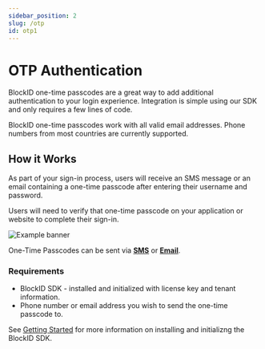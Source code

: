 ```yaml
---
sidebar_position: 2
slug: /otp
id: otp1
---
```



# OTP Authentication

BlockID one-time passcodes are a great way to add additional authentication to your login experience. Integration is simple using our SDK and only requires a few lines of code.

BlockID one-time passcodes work with all valid email addresses. Phone numbers from most countries are currently supported.

## **How it Works**

As part of your sign-in process, users will receive an SMS message or an email containing a one-time passcode after entering their username and password.

Users will need to verify that one-time passcode on your application or website to complete their sign-in.

<BrowserWindow url="http://developer.1kosmos.com/">
  <img src={OTPBrowser} alt="Example banner" />
</BrowserWindow>

One-Time Passcodes can be sent via **[SMS](/docs/otp/request#sending-a-one-time-passcode-via-sms)** or **[Email](/docs/otp/request#sending-a-one-time-passcode-via-email)**.

### Requirements

- BlockID SDK - installed and initialized with license key and tenant information.
- Phone number or email address you wish to send the one-time passcode to.

See [Getting Started](/docs#gettingstarted) for more information on installing and initializng the BlockID SDK.
